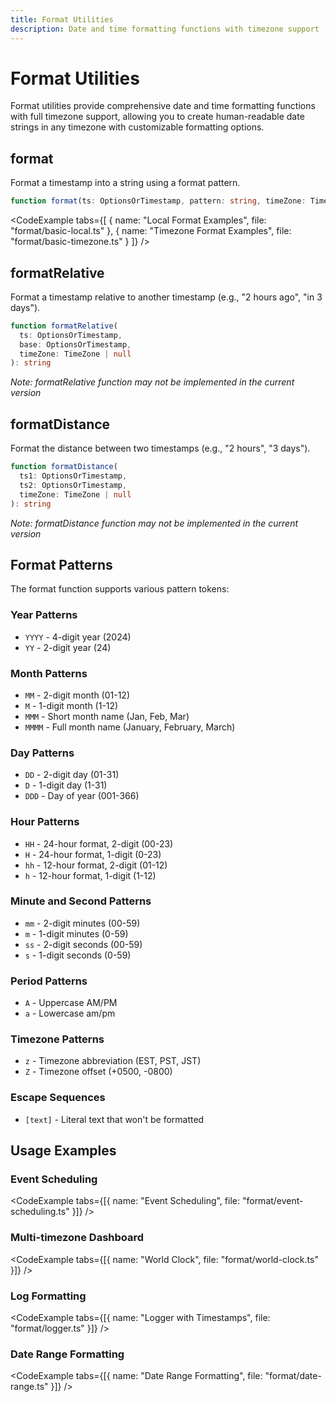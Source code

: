 ```yaml
---
title: Format Utilities
description: Date and time formatting functions with timezone support
---
```




# Format Utilities

Format utilities provide comprehensive date and time formatting functions with full timezone support, allowing you to create human-readable date strings in any timezone with customizable formatting options.

## format

Format a timestamp into a string using a format pattern.

```typescript
function format(ts: OptionsOrTimestamp, pattern: string, timeZone: TimeZone | null): string
```

<CodeExample tabs={[
  { name: "Local Format Examples", file: "format/basic-local.ts" },
  { name: "Timezone Format Examples", file: "format/basic-timezone.ts" }
]} />

## formatRelative

Format a timestamp relative to another timestamp (e.g., "2 hours ago", "in 3 days").

```typescript
function formatRelative(
  ts: OptionsOrTimestamp,
  base: OptionsOrTimestamp,
  timeZone: TimeZone | null
): string
```

_Note: formatRelative function may not be implemented in the current version_

## formatDistance

Format the distance between two timestamps (e.g., "2 hours", "3 days").

```typescript
function formatDistance(
  ts1: OptionsOrTimestamp,
  ts2: OptionsOrTimestamp,
  timeZone: TimeZone | null
): string
```

_Note: formatDistance function may not be implemented in the current version_

## Format Patterns

The format function supports various pattern tokens:

### Year Patterns
- `YYYY` - 4-digit year (2024)
- `YY` - 2-digit year (24)

### Month Patterns
- `MM` - 2-digit month (01-12)
- `M` - 1-digit month (1-12)
- `MMM` - Short month name (Jan, Feb, Mar)
- `MMMM` - Full month name (January, February, March)

### Day Patterns
- `DD` - 2-digit day (01-31)
- `D` - 1-digit day (1-31)
- `DDD` - Day of year (001-366)

### Hour Patterns
- `HH` - 24-hour format, 2-digit (00-23)
- `H` - 24-hour format, 1-digit (0-23)
- `hh` - 12-hour format, 2-digit (01-12)
- `h` - 12-hour format, 1-digit (1-12)

### Minute and Second Patterns
- `mm` - 2-digit minutes (00-59)
- `m` - 1-digit minutes (0-59)
- `ss` - 2-digit seconds (00-59)
- `s` - 1-digit seconds (0-59)

### Period Patterns
- `A` - Uppercase AM/PM
- `a` - Lowercase am/pm

### Timezone Patterns
- `z` - Timezone abbreviation (EST, PST, JST)
- `Z` - Timezone offset (+0500, -0800)

### Escape Sequences
- `[text]` - Literal text that won't be formatted

## Usage Examples

### Event Scheduling

<CodeExample tabs={[{ name: "Event Scheduling", file: "format/event-scheduling.ts" }]} />

### Multi-timezone Dashboard

<CodeExample tabs={[{ name: "World Clock", file: "format/world-clock.ts" }]} />

### Log Formatting

<CodeExample tabs={[{ name: "Logger with Timestamps", file: "format/logger.ts" }]} />

### Date Range Formatting

<CodeExample tabs={[{ name: "Date Range Formatting", file: "format/date-range.ts" }]} /> 